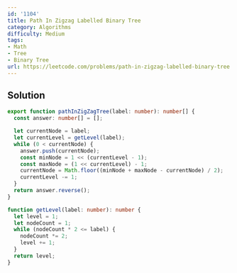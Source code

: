 ```yaml
---
id: '1104'
title: Path In Zigzag Labelled Binary Tree
category: Algorithms
difficulty: Medium
tags:
- Math
- Tree
- Binary Tree
url: https://leetcode.com/problems/path-in-zigzag-labelled-binary-tree
---
```


## Solution

```typescript filename="solution.ts" copy
export function pathInZigZagTree(label: number): number[] {
  const answer: number[] = [];

  let currentNode = label;
  let currentLevel = getLevel(label);
  while (0 < currentNode) {
    answer.push(currentNode);
    const minNode = 1 << (currentLevel - 1);
    const maxNode = (1 << currentLevel) - 1;
    currentNode = Math.floor((minNode + maxNode - currentNode) / 2);
    currentLevel -= 1;
  }
  return answer.reverse();
}

function getLevel(label: number): number {
  let level = 1;
  let nodeCount = 1;
  while (nodeCount * 2 <= label) {
    nodeCount *= 2;
    level += 1;
  }
  return level;
}
```

